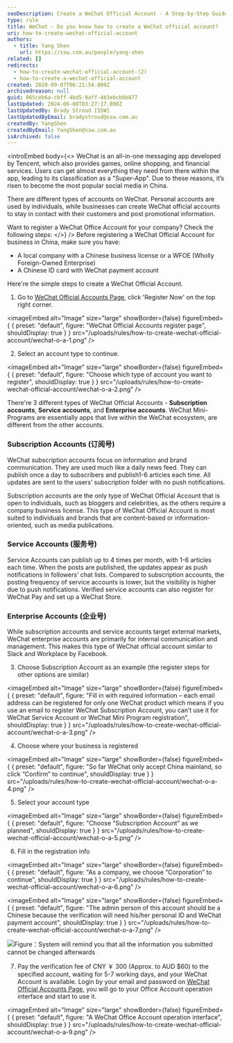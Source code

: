 ```yaml
---
seoDescription: Create a WeChat Official Account - A Step-by-Step Guide Boost your business's online presence with a WeChat official account. Learn how to register and set up an account for your company in China.
type: rule
title: WeChat - Do you know how to create a WeChat official account?
uri: how-to-create-wechat-official-account
authors:
  - title: Yang Shen
    url: https://ssw.com.au/people/yang-shen
related: []
redirects:
  - how-to-create-wechat-official-account-(2)
  - how-to-create-a-wechat-official-account
created: 2020-09-07T06:21:54.000Z
archivedreason: null
guid: 065ceb6a-cbff-4bd5-9aff-4b3ebcbbb877
lastUpdated: 2024-06-08T03:27:17.000Z
lastUpdatedBy: Brady Stroud [SSW]
lastUpdatedByEmail: bradystroud@ssw.com.au
createdBy: YangShen
createdByEmail: YangShen@ssw.com.au
isArchived: false
---
```


<introEmbed
  body={<>
WeChat is an all-in-one messaging app developed by Tencent, which also provides games, online shopping, and financial services. Users can get almost everything they need from there within the app, leading to its classification as a "Super-App". Due to these reasons, it’s risen to become the most popular social media in China.

There are different types of accounts on WeChat. Personal accounts are used by individuals, while businesses can create WeChat official accounts to stay in contact with their customers and post promotional information.

Want to register a WeChat Office Account for your company? Check the following steps:
  </>}
/>
Before registering a WeChat Official Account for business in China, make sure you have:

* A local company with a Chinese business license or a WFOE (Wholly Foreign-Owned Enterprise)
* A Chinese ID card with WeChat payment account

Here're the simple steps to create a WeChat Official Account.

1. Go to [WeChat Official Accounts Page](https://mp.weixin.qq.com/?lang=en_US&token=), click 'Register Now' on the top right corner.


<imageEmbed
  alt="Image"
  size="large"
  showBorder={false}
  figureEmbed={ {
    preset: "default",
    figure: "WeChat Official Accounts register page",
    shouldDisplay: true
  } }
  src="/uploads/rules/how-to-create-wechat-official-account/wechat-o-a-1.png"
/>

2. Select an account type to continue.


<imageEmbed
  alt="Image"
  size="large"
  showBorder={false}
  figureEmbed={ {
    preset: "default",
    figure: "Choose which type of account you want to register",
    shouldDisplay: true
  } }
  src="/uploads/rules/how-to-create-wechat-official-account/wechat-o-a-2.png"
/>

There're 3 different types of WeChat Official Accounts - **Subscription accounts**, **Service accounts**, and **Enterprise accounts**. WeChat Mini-Programs are essentially apps that live within the WeChat ecosystem, are different from the other accounts.

### Subscription Accounts (订阅号)

WeChat subscription accounts focus on information and brand communication. They are used much like a daily news feed. They can publish once a day to subscribers and publish1-6 articles each time. All updates are sent to the users’ subscription folder with no push notifications.

Subscription accounts are the only type of WeChat Official Account that is open to individuals, such as bloggers and celebrities, as the others require a company business license. This type of WeChat Official Account is most suited to individuals and brands that are content-based or information-oriented, such as media publications.

### Service Accounts (服务号)

Service Accounts can publish up to 4 times per month, with 1-6 articles each time. When the posts are published, the updates appear as push notifications in followers’ chat lists. Compared to subscription accounts, the posting frequency of service accounts is lower, but the visibility is higher due to push notifications.
Verified service accounts can also register for WeChat Pay and set up a WeChat Store.

### Enterprise Accounts (企业号)

While subscription accounts and service accounts target external markets, WeChat enterprise accounts are primarily for internal communication and management. This makes this type of WeChat official account similar to Slack and Workplace by Facebook.

3. Choose Subscription Account as an example (the register steps for other options are similar)


<imageEmbed
  alt="Image"
  size="large"
  showBorder={false}
  figureEmbed={ {
    preset: "default",
    figure: "Fill in with required information – each email address can be registered for only one WeChat product which means if you use an email to register WeChat Subscription Account, you can’t use it for WeChat Service Account or WeChat Mini Program registration",
    shouldDisplay: true
  } }
  src="/uploads/rules/how-to-create-wechat-official-account/wechat-o-a-3.png"
/>

4. Choose where your business is registered


<imageEmbed
  alt="Image"
  size="large"
  showBorder={false}
  figureEmbed={ {
    preset: "default",
    figure: "So far WeChat only accept China mainland, so click “Confirm” to continue",
    shouldDisplay: true
  } }
  src="/uploads/rules/how-to-create-wechat-official-account/wechat-o-a-4.png"
/>

5. Select your account type


<imageEmbed
  alt="Image"
  size="large"
  showBorder={false}
  figureEmbed={ {
    preset: "default",
    figure: "Choose “Subscription Account” as we planned",
    shouldDisplay: true
  } }
  src="/uploads/rules/how-to-create-wechat-official-account/wechat-o-a-5.png"
/>

6. Fill in the registration info


<imageEmbed
  alt="Image"
  size="large"
  showBorder={false}
  figureEmbed={ {
    preset: "default",
    figure: "As a company, we choose “Corporation” to continue",
    shouldDisplay: true
  } }
  src="/uploads/rules/how-to-create-wechat-official-account/wechat-o-a-6.png"
/>


<imageEmbed
  alt="Image"
  size="large"
  showBorder={false}
  figureEmbed={ {
    preset: "default",
    figure: "The admin person of this account should be a Chinese because the verification will need his/her personal ID and WeChat payment account",
    shouldDisplay: true
  } }
  src="/uploads/rules/how-to-create-wechat-official-account/wechat-o-a-7.png"
/>

![Figure：System will remind you that all the information you submitted cannot be changed afterwards](/uploads/rules/how-to-create-wechat-official-account/wechat-o-a-8.png)

7. Pay the verification fee of CNY ￥ 300 (Approx. to AUD $60) to the specified account, waiting for 5-7 working days, and your WeChat Account is available.
   Login by your email and password on [WeChat Official Accounts Page](https://mp.weixin.qq.com/?lang=en_US&token=), you will go to your Office Account operation interface and start to use it.


<imageEmbed
  alt="Image"
  size="large"
  showBorder={false}
  figureEmbed={ {
    preset: "default",
    figure: "A WeChat Office Account operation interface",
    shouldDisplay: true
  } }
  src="/uploads/rules/how-to-create-wechat-official-account/wechat-o-a-9.png"
/>
